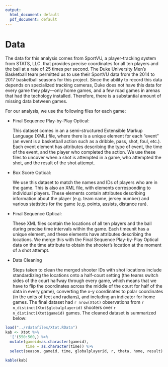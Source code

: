 ```yaml
---
output:
  html_document: default
  pdf_document: default
---
```


# Data {#data}

The data for this analysis comes from SportVU, a player-tracking system from STATS, LLC. that provides precise coordinates for all ten players and the ball at a rate of 25 times per second. The Duke University Men's Basketball team permitted us to use their SportVU data from the 2014 to 2017 basketball seasons for this project. Since the ability to record this data depends on specialized tracking cameras, Duke does not have this data for every game they play---only home games, and a few road games in arenas that had the techology installed. Therefore, there is a substantial amount of missing data between games.

For our analysis, we use the following files for each game:

* Final Sequence Play-by-Play Optical:

    This dataset comes in an a semi-structured Extensible Markup Language (XML) file, where there is a unique element for each "event" (an event is a basketball action such as a dribble, pass, shot, foul, etc.). Each event element has attributes describing the type of event, the time of the event, and the player who completed the action. We use these files to uncover when a shot is attempted in a game, who attempted the shot, and the result of the shot attempt.
    
* Box Score Optical:

    We use this dataset to match the names and IDs of players who are in the game. This is also an XML file, with elements corresponding to individual players. These elements contain attributes describing information about the player (e.g. team name, jersey number) and various statistics for the game (e.g. points, assists, distance run).

* Final Sequence Optical:

    These XML files contain the locations of all ten players and the ball during precise time intervals within the game. Each timeunit has a unique element, and these elements have attributes describing the locations. We merge this with the Final Sequence Play-by-Play Optical data on the time attribute to obtain the shooter's location at the moment of a shot attempt.

* Data Cleaning

    Steps taken to clean the merged shooter IDs with shot locations include standardizing the locations onto a half-court setting (the teams switch sides of the court halfway through every game, which means that we have to flip the coordinates across the middle of the court for half of the data in every game), converting the x-y coordinates to polar coordinates (in the units of feet and radians), and including an indicator for home games. The final dataset had `r nrow(Xtot)` observations from `r n_distinct(Xtot$globalplayerid)` shooters over `r n_distinct(Xtot$gameid)` games. The cleaned dataset is summarized below:
    
```r

load("../rdatafiles/Xtot.RData")
kab <- Xtot %>%
  '['(550:560,) %>%
  mutate(gameid=as.character(gameid),
         time = as.character(time)) %>%
  select(season, gameid, time, globalplayerid, r, theta, home, result)

kable(kab)

```
